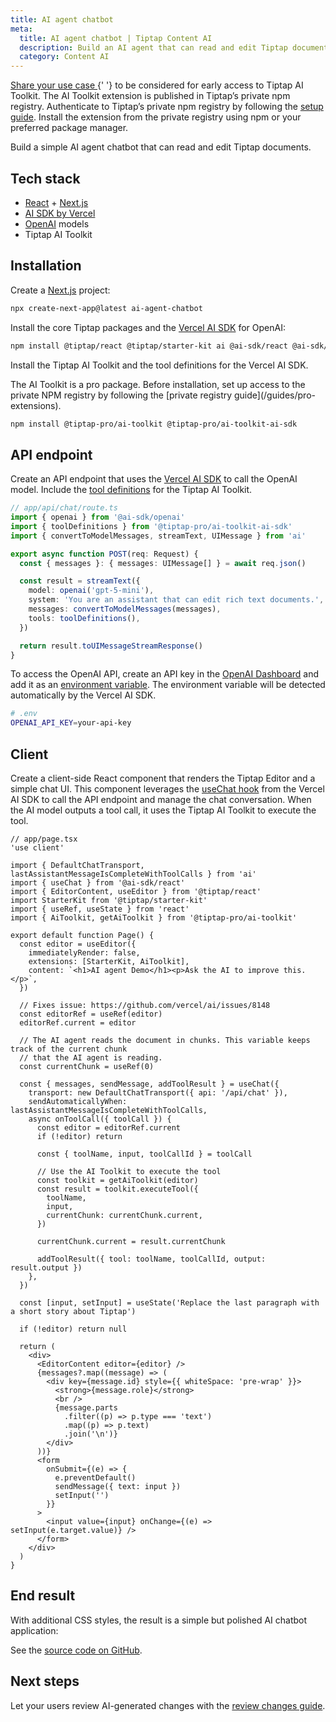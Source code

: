```yaml
---
title: AI agent chatbot
meta:
  title: AI agent chatbot | Tiptap Content AI
  description: Build an AI agent that can read and edit Tiptap documents using the AI Toolkit and Vercel AI SDK.
  category: Content AI
---
```



<EnterpriseCalloutAuto variant="ai-toolkit" renderMode="sidebar" />
<Requirements>
  <RequirementItem label="1. Request access">
    <a href="https://tiptap-suite.notion.site/1b601ffa3ebc80a281a8ea0b03b19bdd?pvs=105">
      Share your use case
    </a>{' '}
    to be considered for early access to Tiptap AI Toolkit.
  </RequirementItem>
  <RequirementItem label="2. Access the private registry">
    The AI Toolkit extension is published in Tiptap’s private npm registry. Authenticate to Tiptap’s
    private npm registry by following the <a href="/guides/pro-extensions">setup guide</a>.
  </RequirementItem>
  <RequirementItem label="3. Install the extension">
    Install the extension from the private registry using npm or your preferred package manager.
  </RequirementItem>
</Requirements>

Build a simple AI agent chatbot that can read and edit Tiptap documents.

## Tech stack

- [React](https://react.dev/) + [Next.js](https://nextjs.org/)
- [AI SDK by Vercel](https://ai-sdk.dev/)
- [OpenAI](https://openai.com/) models
- Tiptap AI Toolkit

## Installation

Create a [Next.js](https://nextjs.org/) project:

```bash
npx create-next-app@latest ai-agent-chatbot
```

Install the core Tiptap packages and the [Vercel AI SDK](https://ai-sdk.dev/) for OpenAI:

```bash
npm install @tiptap/react @tiptap/starter-kit ai @ai-sdk/react @ai-sdk/openai
```

Install the Tiptap AI Toolkit and the tool definitions for the Vercel AI SDK.

<Callout title="Pro package" variant="hint">
  The AI Toolkit is a pro package. Before installation, set up access to the private NPM registry by
  following the [private registry guide](/guides/pro-extensions).
</Callout>

```bash
npm install @tiptap-pro/ai-toolkit @tiptap-pro/ai-toolkit-ai-sdk
```

## API endpoint

Create an API endpoint that uses the [Vercel AI SDK](https://ai-sdk.dev/) to call the OpenAI model. Include the [tool definitions](/content-ai/capabilities/ai-toolkit/tools/ai-sdk) for the Tiptap AI Toolkit.

```ts
// app/api/chat/route.ts
import { openai } from '@ai-sdk/openai'
import { toolDefinitions } from '@tiptap-pro/ai-toolkit-ai-sdk'
import { convertToModelMessages, streamText, UIMessage } from 'ai'

export async function POST(req: Request) {
  const { messages }: { messages: UIMessage[] } = await req.json()

  const result = streamText({
    model: openai('gpt-5-mini'),
    system: 'You are an assistant that can edit rich text documents.',
    messages: convertToModelMessages(messages),
    tools: toolDefinitions(),
  })

  return result.toUIMessageStreamResponse()
}
```

To access the OpenAI API, create an API key in the [OpenAI Dashboard](https://platform.openai.com/account/api-keys) and add it as an [environment variable](https://nextjs.org/docs/app/guides/environment-variables). The environment variable will be detected automatically by the Vercel AI SDK.

```sh
# .env
OPENAI_API_KEY=your-api-key
```

## Client

Create a client-side React component that renders the Tiptap Editor and a simple chat UI. This component leverages the [useChat hook](https://ai-sdk.dev/docs/reference/ai-sdk-ui/use-chat) from the Vercel AI SDK to call the API endpoint and manage the chat conversation. When the AI model outputs a tool call, it uses the Tiptap AI Toolkit to execute the tool.

```tsx
// app/page.tsx
'use client'

import { DefaultChatTransport, lastAssistantMessageIsCompleteWithToolCalls } from 'ai'
import { useChat } from '@ai-sdk/react'
import { EditorContent, useEditor } from '@tiptap/react'
import StarterKit from '@tiptap/starter-kit'
import { useRef, useState } from 'react'
import { AiToolkit, getAiToolkit } from '@tiptap-pro/ai-toolkit'

export default function Page() {
  const editor = useEditor({
    immediatelyRender: false,
    extensions: [StarterKit, AiToolkit],
    content: `<h1>AI agent Demo</h1><p>Ask the AI to improve this.</p>`,
  })

  // Fixes issue: https://github.com/vercel/ai/issues/8148
  const editorRef = useRef(editor)
  editorRef.current = editor

  // The AI agent reads the document in chunks. This variable keeps track of the current chunk
  // that the AI agent is reading.
  const currentChunk = useRef(0)

  const { messages, sendMessage, addToolResult } = useChat({
    transport: new DefaultChatTransport({ api: '/api/chat' }),
    sendAutomaticallyWhen: lastAssistantMessageIsCompleteWithToolCalls,
    async onToolCall({ toolCall }) {
      const editor = editorRef.current
      if (!editor) return

      const { toolName, input, toolCallId } = toolCall

      // Use the AI Toolkit to execute the tool
      const toolkit = getAiToolkit(editor)
      const result = toolkit.executeTool({
        toolName,
        input,
        currentChunk: currentChunk.current,
      })

      currentChunk.current = result.currentChunk

      addToolResult({ tool: toolName, toolCallId, output: result.output })
    },
  })

  const [input, setInput] = useState('Replace the last paragraph with a short story about Tiptap')

  if (!editor) return null

  return (
    <div>
      <EditorContent editor={editor} />
      {messages?.map((message) => (
        <div key={message.id} style={{ whiteSpace: 'pre-wrap' }}>
          <strong>{message.role}</strong>
          <br />
          {message.parts
            .filter((p) => p.type === 'text')
            .map((p) => p.text)
            .join('\n')}
        </div>
      ))}
      <form
        onSubmit={(e) => {
          e.preventDefault()
          sendMessage({ text: input })
          setInput('')
        }}
      >
        <input value={input} onChange={(e) => setInput(e.target.value)} />
      </form>
    </div>
  )
}
```

## End result

With additional CSS styles, the result is a simple but polished AI chatbot application:

<CodeDemo path="" isScrollable src="https://ai-toolkit-demos.vercel.app/ai-agent-chatbot" />

See the [source code on GitHub](https://github.com/ueberdosis/ai-toolkit-demos).

## Next steps

Let your users review AI-generated changes with the [review changes guide](/content-ai/capabilities/ai-toolkit/guides/review-changes).
